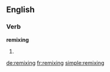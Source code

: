==English==

===Verb===
'''remixing'''

# {{third-person singular of|[[remix]]}}

[[de:remixing]]
[[fr:remixing]]
[[simple:remixing]]